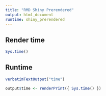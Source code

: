 ```yaml
---
title: "RMD Shiny Prerendered"
output: html_document
runtime: shiny_prerendered
---
```



## Render time

```r
Sys.time()
```

## Runtime

```r
verbatimTextOutput("time")
```

```r
output$time <- renderPrint({ Sys.time() })
```

